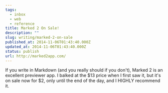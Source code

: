 ```yaml
---
tags:
  - inbox
  - web
  - reference
title: Marked 2 On Sale!
description: ""
slug: writing/marked-2-on-sale
published_at: 2014-11-06T01:43:40.000Z
updated_at: 2014-11-06T01:43:40.000Z
status: publish
url: http://marked2app.com/
---
```

If you write in Markdown (and you really should if you don't), Marked 2 is an excellent previewer app. I balked at the $13 price when I first saw it, but it's on sale now for $2, only until the end of the day, and I HIGHLY recommend it.
